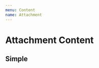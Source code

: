 ```yaml
---
menu: Content
name: Attachment
---
```



# Attachment Content

## Simple

<Playground>
  <RonpaAttachmentContent 
    content={{
        text: "hello world",
        files: [{
            id: "first",
            path: "https://google.com/robots.txt",
            originalName: "first-file.txt",
            mimeType: "text/plain",
            size: 340,
            lastModifyAt: new Date(),
            uploadedAt: new Date(),
        }],
    }}
    thesis={{
        insiders: ["First Insider"]
    }}
    insiders
    contentLimit={5}
  />
</Playground>
